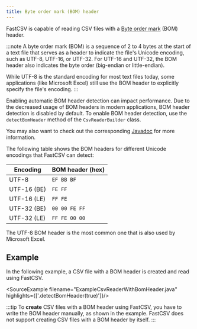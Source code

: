 ```yaml
---
title: Byte order mark (BOM) header
---
```



FastCSV is capable of reading CSV files with a [Byte order mark](https://en.wikipedia.org/wiki/Byte_order_mark)
(BOM) header.

:::note
A byte order mark (BOM) is a sequence of 2 to 4 bytes at the start of a text file
that serves as a header to indicate the file's Unicode encoding, such as UTF-8, UTF-16, or UTF-32.
For UTF-16 and UTF-32, the BOM header also indicates the byte order (big-endian or little-endian).

While UTF-8 is the standard encoding for most text files today,
some applications (like Microsoft Excel) still use the BOM header to explicitly specify the file's encoding.
:::

Enabling automatic BOM header detection can impact performance.
Due to the decreased usage of BOM headers in modern applications, BOM header detection is disabled by default.
To enable BOM header detection, use the `detectBomHeader` method of the `CsvReaderBuilder` class.

You may also want to check out the corresponding
[Javadoc](https://javadoc.io/doc/de.siegmar/fastcsv/latest/de.siegmar.fastcsv/de/siegmar/fastcsv/reader/CsvReader.CsvReaderBuilder.html#detectBomHeader(boolean))
for more information.

The following table shows the BOM headers for different Unicode encodings that FastCSV can detect:

| Encoding    | BOM header (hex) |
|-------------|------------------|
| UTF-8       | `EF BB BF`       |
| UTF-16 (BE) | `FE FF`          |
| UTF-16 (LE) | `FF FE`          |
| UTF-32 (BE) | `00 00 FE FF`    |
| UTF-32 (LE) | `FF FE 00 00`    |

The UTF-8 BOM header is the most common one that is also used by Microsoft Excel.

## Example

In the following example, a CSV file with a BOM header is created and read using FastCSV.

<SourceExample filename="ExampleCsvReaderWithBomHeader.java" highlights={['.detectBomHeader(true)']}/>

:::tip
To **create** CSV files with a BOM header using FastCSV, you have to write the BOM header manually,
as shown in the example. FastCSV does not support creating CSV files with a BOM header by itself.
:::
